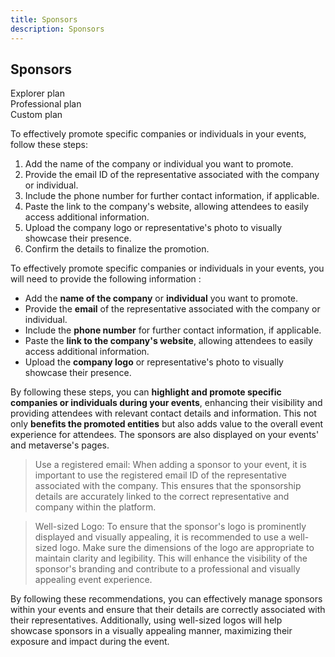 ```yaml
---
title: Sponsors
description: Sponsors
---
```


## Sponsors

<div class="flex-row">
  <div class="plan">Explorer plan</div>
  <div class="plan">Professional plan</div>
  <div class="plan">Custom plan</div>
</div>

To effectively promote specific companies or individuals in your events, follow these steps:

1. Add the name of the company or individual you want to promote.
2. Provide the email ID of the representative associated with the company or individual.
3. Include the phone number for further contact information, if applicable.
4. Paste the link to the company's website, allowing attendees to easily access additional information.
5. Upload the company logo or representative's photo to visually showcase their presence.
6. Confirm the details to finalize the promotion.

To effectively promote specific companies or individuals in your events, you will need to provide the following information :

* Add the **name of the company** or **individual** you want to promote.
* Provide the **email** of the representative associated with the company or individual.
* Include the **phone number** for further contact information, if applicable.
* Paste the **link to the company's website**, allowing attendees to easily access additional information.
* Upload the **company logo** or representative's photo to visually showcase their presence.

By following these steps, you can **highlight and promote specific companies or individuals during your events**, enhancing their visibility and providing attendees with relevant contact details and information. This not only **benefits the promoted entities** but also adds value to the overall event experience for attendees.
The sponsors are also displayed on your events' and metaverse's pages.

> Use a registered email: When adding a sponsor to your event, it is important to use the registered email ID of the representative associated with the company. This ensures that the sponsorship details are accurately linked to the correct representative and company within the platform.

> Well-sized Logo: To ensure that the sponsor's logo is prominently displayed and visually appealing, it is recommended to use a well-sized logo. Make sure the dimensions of the logo are appropriate to maintain clarity and legibility. This will enhance the visibility of the sponsor's branding and contribute to a professional and visually appealing event experience.

By following these recommendations, you can effectively manage sponsors within your events and ensure that their details are correctly associated with their representatives. Additionally, using well-sized logos will help showcase sponsors in a visually appealing manner, maximizing their exposure and impact during the event.
